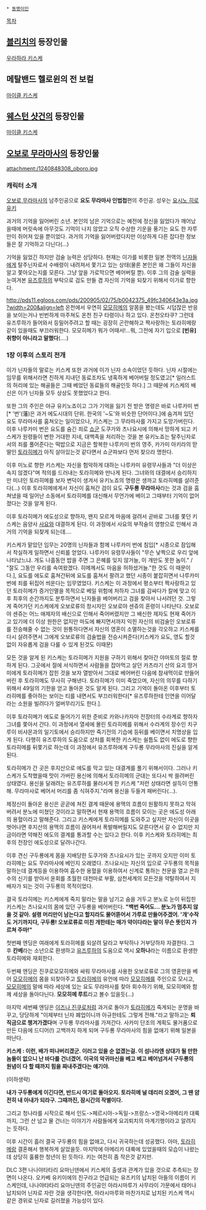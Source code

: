  * [[동명이인]]

[[목차]]
== [[블리치]]의 등장인물 ==
[[우라하라 키스케]]

== 메탈밴드 헬로윈의 전 보컬 == 
[[마이클 키스케]]

== [[웨스턴 샷건]]의 등장인물 ==
[[마이클 키스케]]

== [[오보로 무라마사]]의 등장인물 ==
attachment:/1240848308_oboro.jpg 

=== 캐릭터 소개 ===
[[오보로 무라마사]]의 남주인공으로 '''요도 무라마사 인법첩'''편의 주인공.
성우는 [[요시노 히로유키]]

과거의 기억을 잃어버린 소년.
본인의 남은 기억으로는 예전에 정신을 잃었다가 깨어났을때에 머릿속에 아무것도 기억이 나지 않았고 오직 수상한 기운을 풍기는 요도 한 자루만이 쥐어져 있을 뿐이었다. 과거의 기억을 잃어버렸다지만 이상하게 다른 잡다한 정보들은 잘 기억하고 다닌다(...)

기억을 잃었긴 하지만 검술 능력은 상당하다. 현재는 이가를 비롯한 일본 전역의 [[닌자]]들에게 탈주닌자로서 수배령이 내려져서 쫓기고 있는 상태(물론 본인은 왜 그들이 자신을 알고 쫓아오는지를 모른다. 그냥 앞을 가로막으면 베어버릴 뿐). 이후 그의 검술 실력을 눈여겨본 [[유즈루하]]의 부탁으로 검도 만들 겸 자신의 기억을 되찾기 위해서 이가로 향한다.

http://pds11.egloos.com/pds/200905/02/75/b0042375_49fc340643e3a.jpg?width=200&align=left 온천에서 우연히 [[모모히메]]의 알몸을 봤는데도 시덥잖은 반응을 보이는거나 빈번하게 마주쳐도 온천 친구 타령이나 하고 있다. 온천오타쿠?
그런데 유즈루하가 들어와서 등밀어주려고 할 때는 굉장히 곤란해하고 짝사랑하는 토라히메랑 같이 있을때도 부끄러워한다. 모모히메가 뭐가 어때서!...뭐, 그전에 자기 입으로 '''[빈유] 취향이 아니라고 말했다'''(....)


=== 1장 이후의 스토리 전개 ===
이가 닌자들의 말로는 키스케 또한 과거에 이가 닌자 소속이었던 듯하다. 닌자 시절에는 임무를 위해서라면 친하게 지내던 동료조차도 냉혹하게 베어버릴 정도였고[* 일러스트의 허리에 있는 해골들은 그때 베었던 동료들의 해골인듯 하다.] 그 때문에 키스케의 배신은 이가 닌자들 모두 상상도 못했었다고 한다. 

또한 그의 주인은 야규 유키노죠이고 그가 기억을 잃기 전 받은 명령은 바로 나루카미 번[* '번'(藩)은 과거 에도시대의 단위. 한국의 '~도'와 비슷한 단어이다.]에 숨겨져 있던 요도 무라마사를 훔쳐오는 일이었으나, 키스케는 그 무라마사를 가지고 도망가버린다. 이후 나루카미 번은 요도를 숨긴 죄로 [[쇼군]] 도쿠가와 츠나요시에 의해서 망하게 되고 키스케가 원령들이 변한 거대한 지네, 대백족을 처리하는 것을 본 유키노죠는 탈주닌자로서의 죄를 풀어준다는 떡밥으로 지금은 할복한 나루카미 번의 영주, 카가미 아키라의 맏딸인 [[토라히메]]가 아직 살아있는것 같다면서 쇼군파보다 먼저 찾으라 명한다.

이후 미노로 향한 키스케는 자신을 험악하게 대하는 나루카미 유령무사들과 "더 이상은 속지 않겠다"며 적의를 드러내는 토라히메와 만나게 된다. 그녀와의 대결에서 승리하지만 미녀인 토라히메를 보자 변덕이 생겨서 유키노죠의 명령은 생까고 토라히메를 살려준다(...) 이후 토라히메에게서 자신이 훔쳐간 검이 요도 '''구두룡 무라마사'''라는 것과 검을 훔쳐냈을 때 일어난 소동에서 토라히메를 대신해서 무언가에 베이고 그때부터 기억이 없어졌다는 것을 알게 된다.

이후 토라히메가 에도성으로 향하자, 왠지 모르게 마음에 걸려서 곧바로 그녀를 쫓던 키스케는 음양사 [[사요]]와 대결하게 된다. 이 과정에서 사요의 부적술의 영향으로 인해서 과거의 기억을 되찾게 되는데....

키스케가 맡았던 임무는 20명의 닌자들과 함께 나루카미 번에 침입[* 시종으로 잠입해서 착실하게 일하면서 신뢰를 얻었다. 나루카미 유령무사들이 "무슨 낯짝으로 우리 앞에 나타났느냐. 개도 나흘동안 밥을 주면 그 은혜를 잊지 않거늘, 이 개만도 못한 놈이." / "잘도 그동안 우리를 속여왔겠다. 히메께서도 마음을 허하셨거늘."한 것도 이 때문이다.], 요도를 에도로 훔쳐간뒤에 요도를 훔쳐서 팔려고 했던 시종이 붙잡히면서 나루카미 번에 죄를 뒤집어 씌운다는 임무였었다. 키스케는 이 과정에서 평소부터 짝사랑하고 있던 토라히메가 증거인멸을 목적으로 베일 위험에 처하자 그녀를 감싸다가 칼에 맞고 이후 최후의 순간까지도 분투하면서 닌자들을 베어버리고 검을 찾아서 나서려던 것. 그렇게 죽어가던 키스케에게 오보로류의 창시자인 오보로야 센쥬의 혼령이 나타난다. 오보로야 센쥬는 어느 애제자의 배신으로 인해서 죽어버렸지만 그 배신한 제자도 현재 죽어가고 있기에 더 이상 원한은 없지만 마도에 빠지면서까지 익힌 자신의 비검술인 오보로류를 전승해줄 수 없는 것이 원통하다면서 자신의 영혼이 소멸하는것을 각오하고 키스케를 다시 살려주면서 그에게 오보로류의 검술법을 전승시켜준다(키스케가 요도, 영도 할것 없이 자유롭게 검을 다룰 수 있게 된것도 이때문)

모든 것을 알게 된 키스케는 토라히메가 지원을 구하기 위해서 찾아간 야마토의 절로 향하게 된다. 그곳에서 절에 서식하면서 사람들을 잡아먹고 살던 카츠라기 산의 요괴 땅거미에게 토라히메가 잡힌 것을 보자 열받아서 그대로 베어버린 다음에 참새먹이로 만들어 버린 후 토라히메도 무사히 구해낸다. 토라히메가 이미 죽었으며, 자신의 의무를 다하기 위해서 49일의 기한을 얻고 돌아온 것도 알게 된다. 그리고 기억이 돌아온 이후부터 토라히메를 좋아하는 보이는 티를 내면서도 부끄러워한다[* 유즈루하한테 인연을 이어달라는 소원을 빌려다가  얼버무리기도 한다.].

이후 토라히메가 에도로 들어가기 위한 준비로 카와나카자마 전장터의 수라계로 향하자 그녀를 쫓아서 간다. 이 과정에서 열세에 몰린 토라히메를 위해서 수라계의 장수인 치구루이 비샤몬과의 일기토에서 승리하지만 죽기전의 기습에 등뒤를 베이면서 치명상을 입게 된다. 다행히 유즈루하의 도움으로 상처를 회복한 키스케는 쉴틈도 없이 에도로 향한 토라히메를 뒤쫓기로 하는데 이 과정에서 유즈루하에게 구두룡 무라마사의 진실을 알게 된다.

토라히메가 간 곳은 후지산으로 에도를 막고 있는 대결계를 풀기 위해서이다. 그러나 키스케가 도착했을때 맛이 가버린 용신에 의해서 토라히메의 군대는 또다시 싹 쓸려버린 상태였다. 용신을 달래려는 유즈루하를 물러서게 한 키스케 "저런 상태라면 설득이 안통해. 무라마사로 베어서 머리를 좀 식혀주지."라며 용신을 두들겨 패버린다(...).

제정신이 돌아온 용신은 곧곧에 쳐진 결계 때문에 용맥의 흐름이 원활하지 못하고 막혀버려서 분노에 미쳤던 것이라고 말하면서 현재 용맥의 흐름이 모이는 곳은 에도성 아래의 용혈이라고 말해준다. 그리고 키스케에게 토라히메를 도와주고 싶지만 자신이 이곳을 벗어나면 후지산의 용맥의 흐름이 끊어져서 폭발해버릴지도 모른다면서 갈 수 없지만 지금이라면 약해진 에도의 결계를 통과할 수는 있다고 한다. 이후 키스케와 토라히메는 최후의 전장인 에도성으로 달려나간다.

이후 견신 구두룡에게 몸을 지배당한 도쿠가와 츠나요시가 있는 곳까지 오지만 이미 토라히메는 요도 무라마사에 베인지 오래였다. 츠나요시는 자신의 입으로 구두룡의 목적을 말하는데 결계등을 이용하여 흡수한 용혈을 이용하여서 신계로 통하는 천문을 열고 은하수의 신기를 받아서 윤회를 초월한 대천마로 부활, 삼천세계의 모든것을 약탈하여서 지배자가 되는 것이 구두룡의 목적이었다.

결국 토라히메는 키스케에게 죽지 말라는 말을 남기고 숨을 거두고 분노로 눈이 뒤집힌 키스케는 츠나요시의 몸에 있던 구두룡을 베어버린다. 
'''"백번 죽어도... 분노가 멈추지 않을 것 같아. 설령 머리만이 남는다고 할지라도 물어뜯어서 가루로 만들어주겠어. '개'수작도 거기까지다, 구두룡! 오보로류로 미친 개한테는 매가 약이다라는 말이 무슨 뜻인지 가르쳐 주마!"'''

첫번째 엔딩은 여래에게 토라히메를 되살려 달라고 부탁하나 거부당하자 자결한다. 그 후 '''칸베'''라는 소년으로 환생하고 [[유즈루하]]의 도움으로 역시 '''오하나'''라는 이름으로 환생한 토라히메와 재회한다. 

두번째 엔딩은 진쿠로모모히메와 싸워 무라마사를 사용한 오보로류로 그의 영혼만을 베어 [[모모히메]]의 몸을 되찾아주고 [[토라히메]]의 유언에 따라 [[모모히메]]를 주인으로 모시고, [[모모히메]]의 말에 따라 세상에 있는 요도 무라마사를 찾아 회수하기 위해, 모모히메와 함께 세상을 돌아다닌다.
'''모모히메 루트'''라고 볼수 있을듯(...)

마지막 세번째 엔딩은 [[이즈나 진쿠로]]처럼 과거로 돌아가 [[토라히메]]가 죽게되는 운명을 바꾸고, 당당하게 "이제부터 닌자 폐업이니까 아규한테도 그렇게 전해."라고 말하고는 '''퇴직금으로 챙겨가겠다'''며 구두룡 무라마사를 가져간다. 사카미 단조의 계획도 물거품으로 만든 다음에 드디어(!) 고백까지 하게 되며 구두룡 무라마사의 힘을 없애기 위해 일본을 떠난다. 

'''키스케 : 이런, 배가 떠나버리겠군. 이러고 있을 순 없겠는걸. 이 섬나라엔 상대가 될 만한 놈들이 없으니 난 바다를 건너겠어. 이국의 악귀마신을 베고 베고 베어넘겨서 구두룡의 원념이 다 할 때까지 힘을 짜내주겠다는 얘기야.'''
 
(이하생략) 

'''내가 구두룡에게 이긴다면, 반드시 여기로 돌아오지. 토라히메 널 데리러 오겠어, 그 땐 얌전히 내 아내가 되라구. 그때까진, 잠시간의 작별이다.'''

그리고 청나라를 시작으로 해서 인도->페르시아->독일->프랑스->영국>아메리카 대륙까지, 그런 산 넘고 물 건너는 이야기가 사람들에게 요괴퇴치의 마계기행이라고 알려지는 듯하다.

이후 시간이 흘러 결국 구두룡의 힘을 없애고, 다시 귀국하는데 성공했다. 아마, [[토라히메]]랑 결혼해서 행복하게 살았을듯. 마지막에 아메리카 대륙에 있었을때의 모습이 나왔는데 상당히 훌륭한 청년이 된 듯하다. 키는 여전히 좀 작은것 같지만.


DLC 3편 나나야타타리 요마닌덴에서 키스케의 출생과 관계가 있을 것으로 추측되는 장면이 나온다.
오카베 유키이에의 친구라고 언급되는 유즈키의 납치된 아들의 이름이 키스케인데, 
나나야타타리 요마닌덴의 주인공인 아라시마루가 사무라이 가문에서 태어나 납치되어 닌자로 자란 것을 생각한다면,
아라시마루와 마찬가지로 납치된 키스케 역시 같은 경위로 닌자로 길러졌을 가능성이 있다.
